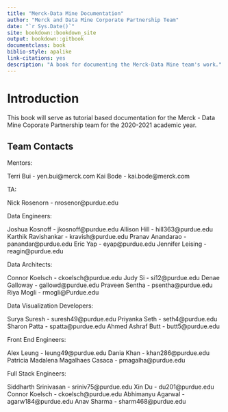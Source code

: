 ```yaml
--- 
title: "Merck-Data Mine Documentation"
author: "Merck and Data Mine Corporate Partnership Team"
date: "`r Sys.Date()`"
site: bookdown::bookdown_site
output: bookdown::gitbook
documentclass: book
biblio-style: apalike
link-citations: yes
description: "A book for documenting the Merck-Data Mine team's work."
---
```


# Introduction {#introduction}

This book will serve as tutorial based documentation for the Merck - Data Mine Coporate Partnership team for the 2020-2021 academic year.

## Team Contacts

Mentors:

Terri Bui - yen.bui@merck.com
Kai Bode - kai.bode@merck.com

TA: 

Nick Rosenorn -	nrosenor@purdue.edu

Data Engineers:

Joshua Kosnoff - jkosnoff@purdue.edu
Allison	Hill - hill363@purdue.edu
Karthik	Ravishankar - kravish@purdue.edu
Pranav Anandarao - panandar@purdue.edu
Eric Yap - eyap@purdue.edu
Jennifer Leising - reagin@purdue.edu

Data Architects:

Connor Koelsch - ckoelsch@purdue.edu
Judy Si	- si12@purdue.edu
Denae Galloway - gallowd@purdue.edu
Praveen	Sentha - psentha@purdue.edu
Riya Mogli - rmogli@Purdue.edu

Data Visualization Developers:

Surya	Suresh - suresh49@purdue.edu
Priyanka	Seth - seth4@purdue.edu
Sharon Patta - spatta@purdue.edu
Ahmed Ashraf Butt - butt5@purdue.edu

Front End Engineers:

Alex Leung - leung49@purdue.edu
Dania	Khan - khan286@purdue.edu
Patricia Madalena Magalhaes Casaca - pmagalha@purdue.edu

Full Stack Engineers:

Siddharth	Srinivasan - sriniv75@purdue.edu
Xin	Du - du201@purdue.edu
Connor Koelsch - ckoelsch@purdue.edu
Abhimanyu	Agarwal - agarw184@purdue.edu
Anav Sharma	- sharm468@purdue.edu
